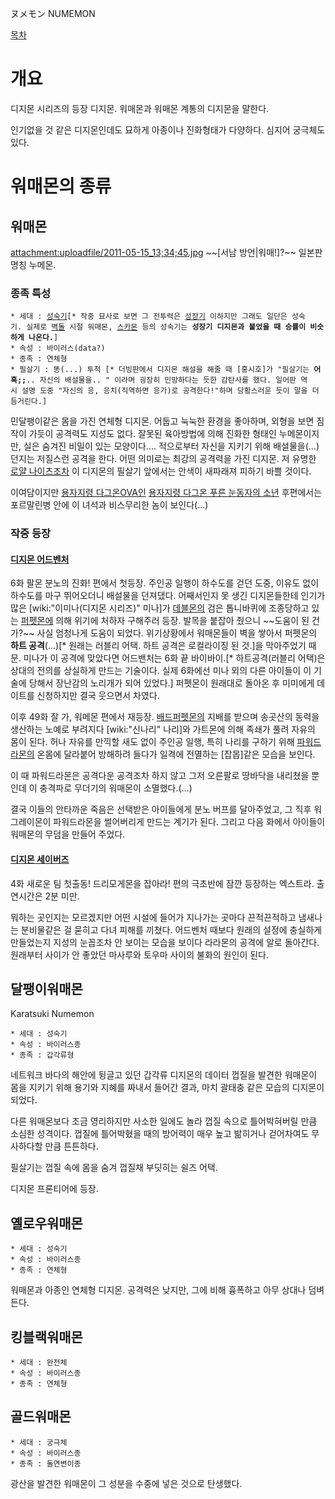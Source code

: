 ヌメモン NUMEMON

[[목차]]
= 개요 =
디지몬 시리즈의 등장 디지몬. 워매몬과 워매몬 계통의 디지몬을 말한다.

인기없을 것 같은 디지몬인데도 묘하게 아종이나 진화형태가 다양하다. 심지어 궁극체도 있다.

= 워매몬의 종류 =
== 워매몬 ==
attachment:uploadfile/2011-05-15_13;34;45.jpg
~~[서남 방언|워매!]?~~ 일본판 명칭 누메몬.

=== 종족 특성 ===
 * 세대 : [[성숙기]][* 작중 묘사로 보면 그 전투력은 [[성장기]] 이하지만 그래도 일단은 성숙기. 실제로 [[벽돌]] 시절 워매몬, [[스카몬]] 등의 성숙기는 '''성장기 디지몬과 붙었을 때 승률이 비슷하게 나온다.''']
 * 속성 : 바이러스(data?)
 * 종족 : 연체형
 * 필살기 : 똥(...) 투척 [* 더빙판에서 디지몬 해설을 해줄 때 [홍시호]가 "필살기는 '''어흑;;'''.. 자신의 배설물을.. " 이라며 굉장히 민망하다는 듯한 감탄사를 했다. 일어판 역시 설명 도중 "자신의 응, 응치(직역하면 응가)로 공격한다!"하며 당황스러운 듯이 말을 더듬거린다.]

민달팽이같은 몸을 가진 연체형 디지몬. 어둡고 눅눅한 환경을 좋아하며, 외형을 보면 짐작이 가듯이 공격력도 지성도 없다. 잘못된 육아방법에 의해 진화한 형태인 누메몬이지만, 실은 숨겨진 비밀이 있는 모양이다…. 적으로부터 자신을 지키기 위해 배설물을(...) 던지는 저질스런 공격을 한다. 어떤 의미로는 최강의 공격력을 가진 디지몬. 저 유명한 [[로얄 나이츠]]조차 이 디지몬의 필살기 앞에서는 안색이 새파래져 피하기 바쁠 것이다.

이여담이지만 [[용자지령 다그온]]OVA인 [[용자지령 다그온 푸른 눈동자의 소년]] 후편에서는 포르말린병 안에 이 녀석과 비스무리한 놈이 보인다(...)

=== 작중 등장 ===
==== [[디지몬 어드벤처]] ====
6화 팔몬 분노의 진화! 편에서 첫등장. 주인공 일행이 하수도를 걷던 도중, 이유도 없이 하수도를 마구 뛰어오더니 배설물을 던져댔다. 어째서인지 못 생긴 디지몬들한테 인기가 많은 [wiki:"이미나(디지몬 시리즈)" 미나]가 [[데블몬]]의 검은 톱니바퀴에 조종당하고 있는 [[퍼펫몬]]에 의해 위기에 처하자 구해주러 등장. 발목을 붙잡아 줬으니 ~~도움이 된 건가?~~ 사실 엄청나게 도움이 되었다. 위기상황에서 워매몬들이 벽을 쌓아서 퍼펫몬의 '''하트 공격'''(...)[* 원래는 러블리 어택. 하트 공격은 로컬라이징 된 것.]을 막아주었기 때문. 미나가 이 공격에 맞았다면 어드밴처는 6화 끝 바이바이.[* 하트공격(러블리 어택)은 상대의 전의를 상실하게 만드는 기술이다. 실제 6화에선 미나 외의 다른 아이들이 이 기술에 당해서 장난감의 노리개가 되어 있었다.] 퍼펫몬이 원래대로 돌아온 후 미미에게 데이트를 신청하지만 결국 웃으면서 차였다.

이후 49화 잘 가, 워메몬 편에서 재등장. [[배드퍼펫몬]]의 지배를 받으며 송곳산의 동력을 생산하는 노예로 부려지다 [wiki:"신나리" 나리]와 가트몬에 의해 족쇄가 풀려 자유의 몸이 된다. 허나 자유를 만끽할 새도 없이 주인공 일행, 특히 나리를 구하기 위해 [[파워드라몬]]의 온몸에 달라붙어 방해하려 들다가 일격에 전멸하는 [잡몹]같은 모습을 보인다.

이 때 파워드라몬은 공격다운 공격조차 하지 않고 그저 오른팔로 땅바닥을 내리쳤을 뿐인데 이 충격파로 무더기의 워매몬이 소멸했다.(...)

결국 이들의 안타까운 죽음은 선택받은 아이들에게 분노 버프를 달아주었고, 그 직후 워그레이몬이 파워드라몬을 썰어버리게 만드는 계기가 된다.
그리고 다음 화에서 아이들이 워매몬의 무덤을 만들어 주었다.

==== [[디지몬 세이버즈]] ====
4화 새로운 팀 첫출동! 드리모게몬을 잡아라! 편의 극초반에 잠깐 등장하는 엑스트라. 출연시간은 2분 미만.

뭐하는 곳인지는 모르겠지만 어떤 시설에 들어가 지나가는 곳마다 끈적끈적하고 냄새나는 분비물같은 걸 묻히고 다녀 피해를 끼쳤다. 어드벤처 때보다 원래의 설정에 충실하게 만들었는지 지성의 눈꼽조차 안 보이는 모습을 보이다 라라몬의 공격에 알로 돌아간다. 원래부터 사이가 안 좋았던 마사루와 토우마 사이의 불화의 원인이 된다.

== 달팽이워매몬 ==
Karatsuki Numemon
 * 세대 : 성숙기
 * 속성 : 바이러스종
 * 종족 : 갑각류형

네트워크 바다의 해안에 뒹글고 있던 갑각류 디지몬의 데이터 껍질을 발견한 워매몬이 몸을 지키기 위해 용기와 지혜를 짜내서 들어간 결과, 마치 괄태충 같은 모습의 디지몬이 되었다. 

다른 워매몬보다 조금 영리하지만 사소한 일에도 놀라 껍질 속으로 틀어박혀버릴 만큼 소심한 성격이다. 껍질에 틀어박혔을 때의 방어력이 매우 높고 밞히거나 걷어차여도 무사하다할 만큼 튼튼하다. 

필살기는 껍질 속에 몸을 숨겨 껍질채 부딧히는 쉴즈 어택.

디지몬 프론티어에 등장.

== 옐로우워매몬 ==
 * 세대 : 성숙기
 * 속성 : 바이러스종
 * 종족 : 연체형
워매몬과 아종인 연체형 디지몬. 공격력은 낮지만, 그에 비해 흉폭하고 아무 상대나 덤벼든다. 

== 킹블랙워매몬 ==
 * 세대 : 완전체
 * 속성 : 바이러스종
 * 종족 : 연체형

== 골드워매몬 ==
 * 세대 : 궁극체
 * 속성 : 바이러스종
 * 종족 : 돌연변이종
광산을 발견한 워매몬이 그 성분을 수중에 넣은 것으로 탄생했다.
